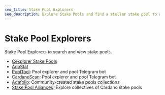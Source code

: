 ```yaml
---
seo_title: Stake Pool Explorers
seo_description: Explore Stake Pools and find a stellar stake pool to delegate to. Compare pools to make informed decisions.  Earn rewards and promote decentralization.
---
```


# Stake Pool Explorers

Stake Pool Explorers to search and view stake pools.

- [Cexplorer Stake Pools](https://cexplorer.io/pool)
- [AdaStat](https://adastat.net/pools)
- [PoolTool](https://pooltool.io/pools): Pool explorer and pool Telegram bot
- [CardanoScan](https://cardanoscan.io/pools): Pool explorer and pool Telegram bot
- [Adafolio](https://adafolio.com/): Community-created stake pools collections
- [Stake Pool Alliances](https://www.adastack.io/staking/stake_pool_alliances): Explore collectives of Cardano stake pools
